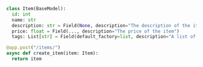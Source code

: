 ```python
class Item(BaseModel):
  id: int
  name: str
  description: str = Field(None, description="The description of the item")
  price: float = Field(..., description="The price of the item")
  tags: List[str] = Field(default_factory=list, description="A list of tags associated with the item")

@app.post("/items/")
async def create_item(item: Item):
  return item
```